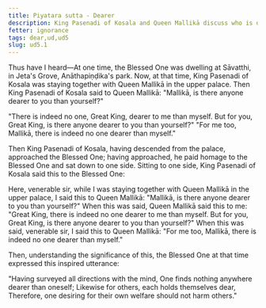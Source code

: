 ```yaml
---
title: Piyatara sutta - Dearer
description: King Pasenadi of Kosala and Queen Mallikā discuss who is dearer to them.
fetter: ignorance
tags: dear,ud,ud5
slug: ud5.1
---
```


Thus have I heard—At one time, the Blessed One was dwelling at Sāvatthi, in Jeta's Grove, Anāthapiṇḍika's park. Now, at that time, King Pasenadi of Kosala was staying together with Queen Mallikā in the upper palace. Then King Pasenadi of Kosala said to Queen Mallikā: "Mallikā, is there anyone dearer to you than yourself?"

"There is indeed no one, Great King, dearer to me than myself. But for you, Great King, is there anyone dearer to you than yourself?" "For me too, Mallikā, there is indeed no one dearer than myself."

Then King Pasenadi of Kosala, having descended from the palace, approached the Blessed One; having approached, he paid homage to the Blessed One and sat down to one side. Sitting to one side, King Pasenadi of Kosala said this to the Blessed One:

Here, venerable sir, while I was staying together with Queen Mallikā in the upper palace, I said this to Queen Mallikā: "Mallikā, is there anyone dearer to you than yourself?" When this was said, Queen Mallikā said this to me: "Great King, there is indeed no one dearer to me than myself. But for you, Great King, is there anyone dearer to you than yourself?" When this was said, venerable sir, I said this to Queen Mallikā: "For me too, Mallikā, there is indeed no one dearer than myself."

Then, understanding the significance of this, the Blessed One at that time expressed this inspired utterance:

"Having surveyed all directions with the mind,
One finds nothing anywhere dearer than oneself;
Likewise for others, each holds themselves dear,
Therefore, one desiring for their own welfare should not harm others."